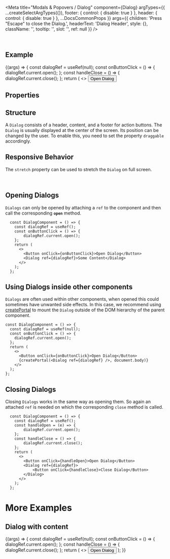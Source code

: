 
<Meta
  title="Modals & Popovers / Dialog"
  component={Dialog}
  argTypes={{
    ...createSelectArgTypes({}),
    footer: { control: { disable: true } },
    header: { control: { disable: true } },
    ...DocsCommonProps
  }}
  args={{
    children: 'Press "Escape" to close the Dialog.',
    headerText: 'Dialog Header',
    style: {},
    className: '',
    tooltip: '',
    slot: '',
    ref: null
  }}
/>

<DocsHeader />

<br />

## Example

<Canvas>
  <Story name="Default">
    {(args) => {
      const dialogRef = useRef(null);
      const onButtonClick = () => {
        dialogRef.current.open();
      };
      const handleClose = () => {
        dialogRef.current.close();
      };
      return (
        <>
          <Button onClick={onButtonClick}>Open Dialog</Button>
          <Dialog {...args} ref={dialogRef} footer={<Button onClick={handleClose}>Close</Button>} />
        </>
      );
    }}
  </Story>
</Canvas>

## Properties

<ArgsTable story="." />

## Structure

A `Dialog` consists of a header, content, and a footer for action buttons. The `Dialog` is usually displayed at the center of the screen. Its position can be changed by the user. To enable this, you need to set the property `draggable` accordingly.

## Responsive Behavior

The `stretch` property can be used to stretch the `Dialog` on full screen.

<br />

## Opening Dialogs

`Dialogs` can only be opened by attaching a `ref` to the component and then call the corresponding **`open`** method.

```JSX
  const DialogComponent = () => {
    const dialogRef = useRef();
    const onButtonClick = () => {
        dialogRef.current.open();
    };
    return (
      <>
        <Button onClick={onButtonClick}>Open Dialog</Button>
        <Dialog ref={dialogRef}>Some Content</Dialog>
      </>
    );
  };
```

## Using Dialogs inside other components

`Dialogs` are often used within other components, when opened this could sometimes have unwanted side effects.
In this case, we recommend using [createPortal](https://reactjs.org/docs/portals.html) to mount the `Dialog` outside of the DOM hierarchy of the parent component.

```JSX
const DialogComponent = () => {
  const dialogRef = useRef(null);
  const onButtonClick = () => {
    dialogRef.current.open();
  };
  return (
    <>
      <Button onClick={onButtonClick}>Open Dialog</Button>
      {createPortal(<Dialog ref={dialogRef} />, document.body)}
    </>
  );
};
```

## Closing Dialogs

Closing `Dialogs` works in the same way as opening them. So again an attached `ref` is needed on which the corresponding `close` method is called.

```JSX
  const DialogComponent = () => {
    const dialogRef = useRef();
    const handleOpen = (e) => {
        dialogRef.current.open();
    };
    const handleClose = () => {
        dialogRef.current.close();
    };
    return (
      <>
        <Button onClick={handleOpen}>Open Dialog</Button>
        <Dialog ref={dialogRef}>
            <Button onClick={handleClose}>Close Dialog</Button>
        </Dialog>
      </>
    );
  };
```

# More Examples

## Dialog with content

<Canvas>
  <Story name="with content">
    {(args) => {
      const dialogRef = useRef(null);
      const onButtonClick = () => {
        dialogRef.current.open();
      };
      const handleClose = () => {
        dialogRef.current.close();
      };
      return (
        <>
          <Button onClick={onButtonClick}>Open Dialog</Button>
          <Dialog
            {...args}
            ref={dialogRef}
            header={<Bar middleContent={<Title>Dialog</Title>} endContent={<Icon name="settings" />} />}
            footer={<Bar endContent={<Button onClick={handleClose}>Close</Button>} />}
          >
            <List>
              <StandardListItem info="3">List Item 1</StandardListItem>
              <StandardListItem info="2">List Item 2</StandardListItem>
              <StandardListItem info="1">List Item 3</StandardListItem>
            </List>
          </Dialog>
        </>
      );
    }}
  </Story>
</Canvas>
